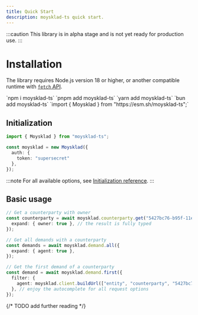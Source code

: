 ```yaml
---
title: Quick Start
description: moysklad-ts quick start.
---
```



:::caution
This library is in alpha stage and is not yet ready for production use.
:::

# Installation

The library requires Node.js version 18 or higher, or another compatible runtime with [`fetch` API](https://developer.mozilla.org/en-US/docs/Web/API/fetch).

<Tabs>
	<TabItem label="npm">`npm i moysklad-ts`</TabItem>
	<TabItem label="pnpm">`pnpm add moysklad-ts`</TabItem>
	<TabItem label="Yarn">`yarn add moysklad-ts`</TabItem>
	<TabItem label="bun">`bun add moysklad-ts`</TabItem>
	<TabItem label="Deno">`import { Moysklad } from "https://esm.sh/moysklad-ts";`</TabItem>
</Tabs>

## Initialization

```typescript
import { Moysklad } from "moysklad-ts";

const moysklad = new Moysklad({
  auth: {
    token: "supersecret"
  },
});
```

:::note
For all available options, see [Initialization reference](/reference/initialization).
:::

## Basic usage
```typescript
// Get a counterparty with owner
const counterparty = await moysklad.counterparty.get("5427bc76-b95f-11eb-0a80-04bb000cd583", {
  expand: { owner: true }, // the result is fully typed
});

// Get all demands with a counterparty
const demands = await moysklad.demand.all({
  expand: { agent: true },
});

// Get the first demand of a counterparty
const demand = await moysklad.demand.first({
  filter: {
    agent: moysklad.client.buildUrl(["entity", "counterparty", "5427bc76-b95f-11eb-0a80-04bb000cd583"]).toString(),
  }, // enjoy the autocomplete for all request options
});
```
{/* TODO add further reading  */}
